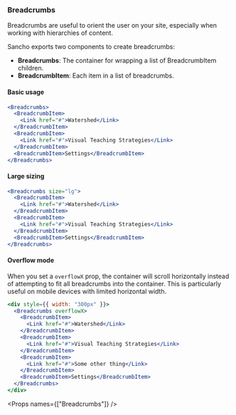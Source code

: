 
<Nav title="Breadcrumbs" />
<SEO title="Button" />

<Container>
<Article sidebar={[
  { id: 'Breadcrumbs', name: 'Breadcrumbs' },
  { id: 'Basic usage', name: 'Basic usage' },
  { id: 'Large sizing', name: 'Large sizing'},
  { id: 'Overflow mode', name: 'Overflow mode'},
  { id: 'Props', name: 'Props' }
]}>

# Breadcrumbs

Breadcrumbs are useful to orient the user on your site, especially when working with hierarchies of content.

Sancho exports two components to create breadcrumbs:

- **Breadcrumbs**: The container for wrapping a list of BreadcrumbItem children.
- **BreadcrumbItem**: Each item in a list of breadcrumbs.

#### Basic usage

```jsx
<Breadcrumbs>
  <BreadcrumbItem>
    <Link href="#">Watershed</Link>
  </BreadcrumbItem>
  <BreadcrumbItem>
    <Link href="#">Visual Teaching Strategies</Link>
  </BreadcrumbItem>
  <BreadcrumbItem>Settings</BreadcrumbItem>
</Breadcrumbs>
```

#### Large sizing

```jsx
<Breadcrumbs size="lg">
  <BreadcrumbItem>
    <Link href="#">Watershed</Link>
  </BreadcrumbItem>
  <BreadcrumbItem>
    <Link href="#">Visual Teaching Strategies</Link>
  </BreadcrumbItem>
  <BreadcrumbItem>Settings</BreadcrumbItem>
</Breadcrumbs>
```

#### Overflow mode

When you set a `overflowX` prop, the container will scroll horizontally instead of attempting to fit all breadcrumbs into the container. This is particularly useful on mobile devices with limited horizontal width.

```jsx
<div style={{ width: "300px" }}>
  <Breadcrumbs overflowX>
    <BreadcrumbItem>
      <Link href="#">Watershed</Link>
    </BreadcrumbItem>
    <BreadcrumbItem>
      <Link href="#">Visual Teaching Strategies</Link>
    </BreadcrumbItem>
    <BreadcrumbItem>
      <Link href="#">Some other thing</Link>
    </BreadcrumbItem>
    <BreadcrumbItem>Settings</BreadcrumbItem>
  </Breadcrumbs>
</div>
```

<Props names={["Breadcrumbs"]} />

</Article>
</Container>
